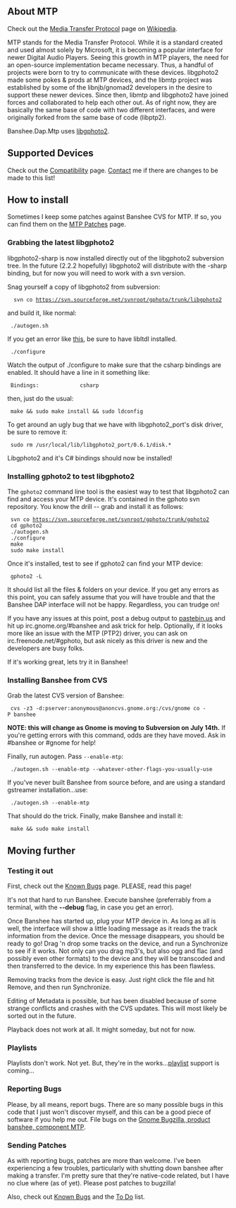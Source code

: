 ==About MTP==

Check out the [http://en.wikipedia.org/wiki/Media_Transfer_Protocol Media Transfer Protocol] page on [http://www.wikipedia.org Wikipedia].

MTP stands for the Media Transfer Protocol.  While it is a standard created and used almost solely by Microsoft, it is becoming a popular interface for newer Digital Audio Players.  Seeing this growth in MTP players, the need for an open-source implementation became necessary.  Thus, a handful of projects were born to try to communicate with these devices.  libgphoto2 made some pokes & prods at MTP devices, and the libmtp project was established by some of the libnjb/gnomad2 developers in the desire to support these newer devices.  Since then, libmtp and libgphoto2 have joined forces and collaborated to help each other out.  As of right now, they are basically the same base of code with two different interfaces, and were originally forked from the same base of code (libptp2).

Banshee.Dap.Mtp uses [http://www.gphoto.org libgphoto2].

==Supported Devices==

Check out the [[Projects/Open Source/Banshee/MTP/Compatibility|Compatibility]] page.  [[Contact]] me if there are changes to be made to this list!

==How to install==

Sometimes I keep some patches against Banshee CVS for MTP.  If so, you can find them on the [[Projects/Open Source/Banshee/MTP/Patches|MTP Patches]] page.

===Grabbing the latest libgphoto2===

libgphoto2-sharp is now installed directly out of the libgphoto2 subversion tree.  In the future (2.2.2 hopefully) libgphoto2 will distribute with the -sharp binding, but for now you will need to work with a svn version.

Snag yourself a copy of libgphoto2 from subversion:

   svn co https://svn.sourceforge.net/svnroot/gphoto/trunk/libgphoto2

and build it, like normal:

  ./autogen.sh

If you get an error like [[Projects/Open Source/Banshee/MTP/FAQ#Q:_What_does_this_mess_mean_when_I_run_autogen.sh_in_libgphoto2.3F|this]], be sure to have libltdl installed.

  ./configure

Watch the output of ./configure to make sure that the csharp bindings are enabled.  It should have a line in it something like:

  Bindings:             csharp

then, just do the usual:

  make && sudo make install && sudo ldconfig

To get around an ugly bug that we have with libgphoto2_port's disk driver, be sure to remove it:

  sudo rm /usr/local/lib/libgphoto2_port/0.6.1/disk.*

Libgphoto2 and it's C# bindings should now be installed!

===Installing gphoto2 to test libgphoto2===

The <code>gphoto2</code> command line tool is the easiest way to test that libgphoto2 can find and access your MTP device.  It's contained in the gphoto svn repository.  You know the drill -- grab and install it as follows:

  svn co https://svn.sourceforge.net/svnroot/gphoto/trunk/gphoto2
  cd gphoto2
  ./autogen.sh
  ./configure
  make
  sudo make install

Once it's installed, test to see if gphoto2 can find your MTP device:

  gphoto2 -L

It should list all the files & folders on your device.  If you get any errors as this point, you can safely assume that you will have trouble and that the Banshee DAP interface will not be happy.  Regardless, you can trudge on!

If you have any issues at this point, post a debug output to [http://www.pastebin.us pastebin.us] and hit up irc.gnome.org/#banshee and ask trick for help.  Optionally, if it looks more like an issue with the MTP (PTP2) driver, you can ask on irc.freenode.net/#gphoto, but ask nicely as this driver is new and the developers are busy folks.

If it's working great, lets try it in Banshee!

===Installing Banshee from CVS===

Grab the latest CVS version of Banshee:

  cvs -z3 -d:pserver:anonymous@anoncvs.gnome.org:/cvs/gnome co -P banshee

'''NOTE:  this will change as Gnome is moving to Subversion on July 14th.'''  If you're getting errors with this command, odds are they have moved.  Ask in #banshee or #gnome for help!

Finally, run autogen.  Pass <code>--enable-mtp</code>:

  ./autogen.sh --enable-mtp --whatever-other-flags-you-usually-use

If you've never built Banshee from source before, and are using a standard gstreamer installation...use:

  ./autogen.sh --enable-mtp

That should do the trick.  Finally, make Banshee and install it:

  make && sudo make install

==Moving further==

===Testing it out===

First, check out the [[Projects/Open Source/Banshee/MTP/Known Bugs|Known Bugs]] page.  PLEASE, read this page!

It's not that hard to run Banshee.  Execute banshee (preferrably from a terminal, with the '''--debug''' flag, in case you get an error).

Once Banshee has started up, plug your MTP device in.  As long as all is well, the interface will show a little loading message as it reads the track information from the device.  Once the message disappears, you should be ready to go!  Drag 'n drop some tracks on the device, and run a Synchronize to see if it works.  Not only can you drag mp3's, but also ogg and flac (and possibly even other formats) to the device and they will be transcoded and then transferred to the device.  In my experience this has been flawless.

Removing tracks from the device is easy.  Just right click the file and hit Remove, and then run Synchronize.

Editing of Metadata is possible, but has been disabled because of some strange conflicts and crashes with the CVS updates.  This will most likely be sorted out in the future.

Playback does not work at all.  It might someday, but not for now.

===Playlists===

Playlists don't work.  Not yet.  But, they're in the works...[[Projects/Open Source/Banshee/MTP/Playlists|playlist]] support is coming...

===Reporting Bugs===

Please, by all means, report bugs.  There are so many possible bugs in this code that I just won't discover myself, and this can be a good piece of software if you help me out.  File bugs on the [http://bugzilla.gnome.org/enter_bug.cgi?product=banshee&component=MTP Gnome Bugzilla, product banshee, component MTP].

===Sending Patches===

As with reporting bugs, patches are more than welcome.  I've been experiencing a few troubles, particularly with shutting down banshee after making a transfer.  I'm pretty sure that they're native-code related, but I have no clue where (as of yet).  Please post patches to bugzilla!

Also, check out [[Projects/Open Source/Banshee/MTP/Known Bugs|Known Bugs]] and the [[Projects/Open Source/Banshee/MTP/To Do|To Do]] list.